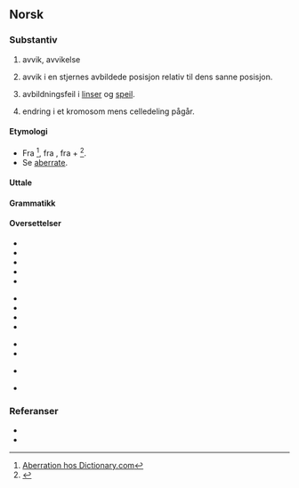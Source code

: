 ==Norsk==
{{wikipediaartikkel}}
===Substantiv===
{{no-sub|m}}

#avvik, avvikelse
#{{astronomi|no}} avvik i en stjernes avbildede posisjon relativ til dens sanne posisjon.
#{{optikk|no}} avbildningsfeil i [[linse]]r og [[speil]].
#{{biologi|no}} endring i et kromosom mens celledeling pågår.

====Etymologi====
* Fra {{etyl|la|no}} {{term|aberratio|aberrātiō|lindring, avvikelse|lang=la}} <ref>[http://dictionary.reference.com/browse/aberration Aberration hos Dictionary.com]</ref>, fra {{term|aberro|aberrō|gå unna/bort, gå vill|lang=la}}, fra {{term|ab||bort|lang=la}} + {{term|erro|errō|vandre/gå|lang=la}}<ref>{{reference-book | last = Dobbie | first = Elliott K. | coauthors = Dunmore, C. William, et al. | editor = Barnhart, Robert K.| title = Chambers Dictionary of Etymology | origyear = 1998 | year = 2004 | publisher = Chambers Harrap Publishers Ltd | location = Edinburgh, Scotland | isbn =0550142304 | pages = 2}}</ref>.
* Se [[aberrate]].

====Uttale====
{{lyd|LL-Q9043 (nor)-Teodor605-aberrasjon.wav|språk=no|Lyd (Oslouttale)}}
{{uttale mangler|språk=no}}

====Grammatikk====
{{no-sub-m1|aberrasjon}}
{{ordbank|OK}}

====Oversettelser====
{{overs-topp|avvik}}
* {{overs|da|aberration|c}}
* {{overs|en|aberration|c}}
* {{overs|fi|poikkeama}}
* {{overs|fr|aberration|f}}
* {{overs|it|aberrazione|f}}
{{overs-midt}}
* {{overs-mangler|ru}}
* {{overs-mangler|es}}
* {{overs|sv|aberration|c}}
* {{overs|de|Aberration|f}}
{{overs-bunn}}
{{overs-topp|astronomi}}
*{{overs|fi|aberraatio}}
* {{overs|fr|aberration|f}}
{{overs-midt}}
{{overs-bunn}}
{{overs-topp|optikk}}
* {{overs|fr|aberration|f}}
{{overs-midt}}
* {{overs|sv|aberration|c}}
{{overs-bunn}}

===Referanser===
<references/>
* {{R:Bokmålsordboka-Nynorskordboka}}
* {{R:NAOB}}
